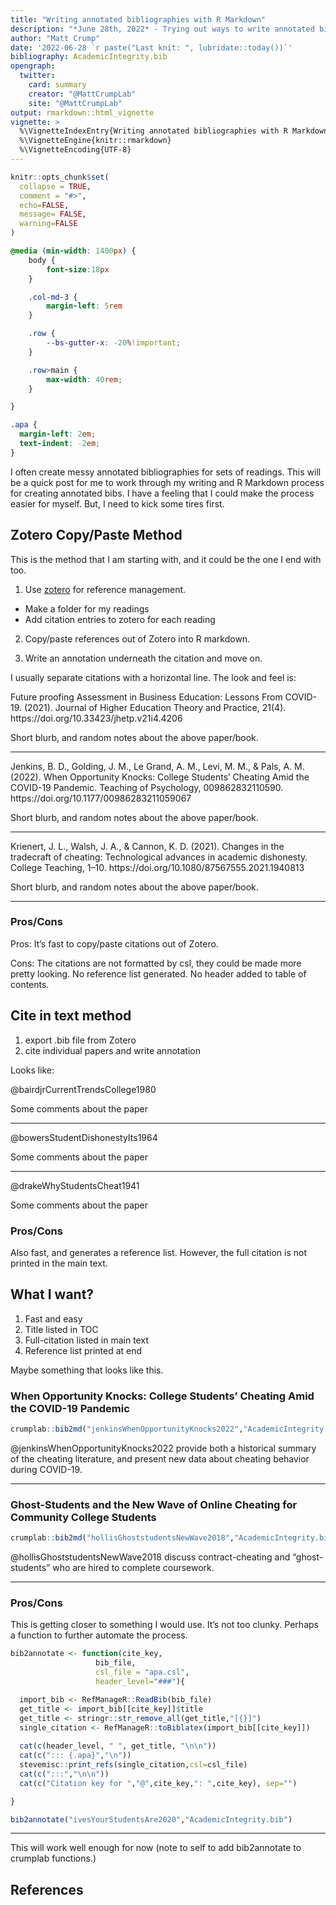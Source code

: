 ```yaml
---
title: "Writing annotated bibliographies with R Markdown"
description: "*June 28th, 2022* - Trying out ways to write annotated bibliographies in R Markdown."
author: "Matt Crump"
date: '2022-06-28 `r paste("Last knit: ", lubridate::today())`'
bibliography: AcademicIntegrity.bib
opengraph:
  twitter:
    card: summary
    creator: "@MattCrumpLab"
    site: "@MattCrumpLab"
output: rmarkdown::html_vignette
vignette: >
  %\VignetteIndexEntry{Writing annotated bibliographies with R Markdown}
  %\VignetteEngine{knitr::rmarkdown}
  %\VignetteEncoding{UTF-8}
---
```


```r
knitr::opts_chunk$set(
  collapse = TRUE,
  comment = "#>",
  echo=FALSE,
  message= FALSE,
  warning=FALSE
)
```

```css
@media (min-width: 1400px) {
    body {
        font-size:18px
    }

    .col-md-3 {
        margin-left: 5rem
    }

    .row {
        --bs-gutter-x: -20%!important;
    }

    .row>main {
        max-width: 40rem;
    }

}

.apa {
  margin-left: 2em;
  text-indent: -2em;
}

```


I often create messy annotated bibliographies for sets of readings. This will be a quick post for me to work through my writing and R Markdown process for creating annotated bibs. I have a feeling that I could make the process easier for myself. But, I need to kick some tires first. 

## Zotero Copy/Paste Method

This is the method that I am starting with, and it could be the one I end with too. 

1. Use [zotero](https://www.zotero.org) for reference management. 
  - Make a folder for my readings
  - Add citation entries to zotero for each reading
  
2. Copy/paste references out of Zotero into R markdown.

3. Write an annotation underneath the citation and move on.

I usually separate citations with a horizontal line. The look and feel is:

Future proofing Assessment in Business Education: Lessons From COVID-19. (2021). Journal of Higher Education Theory and Practice, 21(4). https://doi.org/10.33423/jhetp.v21i4.4206

Short blurb, and random notes about the above paper/book.

---

Jenkins, B. D., Golding, J. M., Le Grand, A. M., Levi, M. M., & Pals, A. M. (2022). When Opportunity Knocks: College Students’ Cheating Amid the COVID-19 Pandemic. Teaching of Psychology, 009862832110590. https://doi.org/10.1177/00986283211059067

Short blurb, and random notes about the above paper/book.

---

Krienert, J. L., Walsh, J. A., & Cannon, K. D. (2021). Changes in the tradecraft of cheating: Technological advances in academic dishonesty. College Teaching, 1–10. https://doi.org/10.1080/87567555.2021.1940813

Short blurb, and random notes about the above paper/book.

---

### Pros/Cons

Pros: It's fast to copy/paste citations out of Zotero. 

Cons: The citations are not formatted by csl, they could be made more pretty looking. No reference list generated. No header added to table of contents.

## Cite in text method

1. export .bib file from Zotero
2. cite individual papers and write annotation

Looks like:

@bairdjrCurrentTrendsCollege1980

Some comments about the paper

---

@bowersStudentDishonestyIts1964

Some comments about the paper

---

@drakeWhyStudentsCheat1941

Some comments about the paper

### Pros/Cons

Also fast, and generates a reference list. However, the full citation is not printed in the main text.

## What I want?

1. Fast and easy
2. Title listed in TOC
3. Full-citation listed in main text
4. Reference list printed at end

Maybe something that looks like this.

### When Opportunity Knocks: College Students’ Cheating Amid the COVID-19 Pandemic

::: {.apa}
```r
crumplab::bib2md("jenkinsWhenOpportunityKnocks2022","AcademicIntegrity.bib")
```
:::

@jenkinsWhenOpportunityKnocks2022 provide both a historical summary of the cheating literature, and present new data about cheating behavior during COVID-19. 

---

### Ghost-Students and the New Wave of Online Cheating for Community College Students

::: {.apa}
```r
crumplab::bib2md("hollisGhoststudentsNewWave2018","AcademicIntegrity.bib")
```
:::

@hollisGhoststudentsNewWave2018 discuss contract-cheating and "ghost-students" who are hired to complete coursework.

---

### Pros/Cons

This is getting closer to something I would use. It's not too clunky. Perhaps a function to further automate the process.

```r
bib2annotate <- function(cite_key,
                   bib_file,
                   csl_file = "apa.csl",
                   header_level="###"){

  import_bib <- RefManageR::ReadBib(bib_file)
  get_title <- import_bib[[cite_key]]$title
  get_title <- stringr::str_remove_all(get_title,"[{}]")
  single_citation <- RefManageR::toBiblatex(import_bib[[cite_key]])
  
  cat(c(header_level, " ", get_title, "\n\n"))
  cat(c("::: {.apa}","\n"))
  stevemisc::print_refs(single_citation,csl=csl_file)
  cat(c(":::","\n\n"))
  cat(c("Citation key for ","@",cite_key,": ",cite_key), sep="")

}
```


```r
bib2annotate("ivesYourStudentsAre2020","AcademicIntegrity.bib")
```

---

This will work well enough for now (note to self to add bib2annotate to crumplab functions.)





## References









